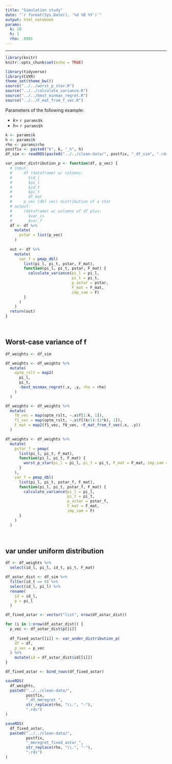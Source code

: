 ```yaml
---
title: "Simulation study"
date: "`r format(Sys.Date(), '%d %B %Y')`"
output: html_notebook
params: 
  k: 10
  h: 1
  rho: .0001
---
```


***

```r
library(knitr)
knitr::opts_chunk$set(echo = TRUE)
```

```r
library(tidyverse)
library(CVXR)
theme_set(theme_bw())
source("../../worst_p_star.R")
source("../../calculate_variance.R")
source("../../best_minmax_regret.R")
source("../../F_mat_from_f_vec.R")
```


Parameters of the following example:

- $k=$ `r params$k`
- $h=$ `r params$h`

```r
k <- params$k
h <- params$h
rho <- params$rho
postfix <- paste0("k", k, "_h", h)
df_sim <- readRDS(paste0("../../clean-data/", postfix, "_df_sim", ".rds"))
```


```r
var_under_distribution_p <- function(df, p_vec) {
  # input:
  #     df (dataframe) w/ columns:
  #       $id_l
  #       $pi_l
  #       $id_t
  #       $pi_t
  #       $F_mat
  #     p_vec (dbl vec) distribution of a star
  # output:
  #     (dataframe) w/ columns of df plus:
  #       $var_is
  #       $var_f
  df <- df %>% 
    mutate(
      pstar = list(p_vec)
    )
  
  out <- df %>% 
    mutate(
      var_f = pmap_dbl(
        list(pi_l, pi_t, pstar, F_mat),
        function(pi_l, pi_t, pstar, F_mat) {
          calculate_variance(pi_l = pi_l, 
                             pi_t = pi_t, 
                             p_astar = pstar, 
                             F_mat = F_mat, 
                             imp_sam = F)
        }
      )
    )
  return(out)
}
```

<br>

## Worst-case variance of f

```r
df_weights <- df_sim
```

```r
df_weights <- df_weights %>% 
  mutate(
    optm_rslt = map2(
      pi_l, 
      pi_t, 
      ~best_minmax_regret(.x, .y, rho = rho)
    )
  )

df_weights <- df_weights %>% 
  mutate(
    f0_vec = map(optm_rslt, ~.x$f[1:k, 1]),
    f1_vec = map(optm_rslt, ~.x$f[(k+1):(2*k), 1]),
    F_mat = map2(f1_vec, f0_vec, ~F_mat_from_f_vec(.x, .y))
  )

df_weights <- df_weights %>% 
  mutate(
    pstar_f = pmap(
      list(pi_l, pi_t, F_mat),
      function(pi_l, pi_t, F_mat) {
        worst_p_star(pi_l = pi_l, pi_t = pi_t, F_mat = F_mat, imp_sam = F)
      }
    ),
    var_f = pmap_dbl(
      list(pi_l, pi_t, pstar_f, F_mat),
      function(pi_l, pi_t, pstar_f, F_mat) {
        calculate_variance(pi_l = pi_l, 
                           pi_t = pi_t, 
                           p_astar = pstar_f, 
                           F_mat = F_mat, 
                           imp_sam = F)
      }
    )
  )
```

<br>

## var under uniform distribution


```r
df <- df_weights %>% 
  select(id_l, pi_l, id_t, pi_t, F_mat)

df_astar_dist <- df_sim %>% 
  filter(id_t == 0) %>% 
  select(id_l, pi_l) %>% 
  rename(
    id = id_l, 
    p = pi_l
  )

df_fixed_astar <- vector("list", nrow(df_astar_dist))

for (i in 1:nrow(df_astar_dist)) {
  p_vec <- df_astar_dist$p[[i]]
  
  df_fixed_astar[[i]] <- var_under_distribution_p(
    df = df, 
    p_vec = p_vec
  ) %>% 
    mutate(id = df_astar_dist$id[[i]])
}

df_fixed_astar <- bind_rows(df_fixed_astar)
```


```r
saveRDS(
  df_weights,
  paste0("../../clean-data/", 
         postfix,
         "_df_mmregret_", 
         str_replace(rho, "\\.", "-"), 
         ".rds")
)

saveRDS(
  df_fixed_astar,
  paste0("../../clean-data/", 
         postfix,
         "_mmregret_fixed_astar_", 
         str_replace(rho, "\\.", "-"), 
         ".rds")
)
```

